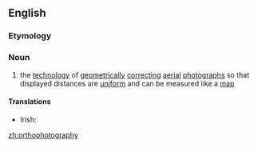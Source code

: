 ==English==
{{wikipedia}}

===Etymology===
{{prefix|ortho|photography|lang=en}}

===Noun===
{{en-noun|-}}

# {{lb|en|photography}} the [[technology]] of [[geometrically]] [[correct]]ing [[aerial]] [[photographs]] so that displayed distances are [[uniform]] and can be measured like a [[map]]

====Translations====
{{trans-top|the technology of correcting aerial photographs so that displayed distances are uniform and can be measured like a map}}
* Irish: {{t|ga|ortafótagrafaíocht|f}}
{{trans-mid}}
{{trans-bottom}}

[[zh:orthophotography]]